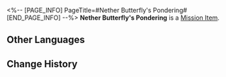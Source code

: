 <%-- [PAGE_INFO]
PageTitle=#Nether Butterfly's Pondering#
[END_PAGE_INFO] --%>
{{Item Infobox
|id          = 140570
|image       = Item Nether Butterfly's Pondering.png{{subst:void|<!--$UPLOAD:<<SpriteOutput/ItemFigures/140570.png>-<Item Nether Butterfly's Pondering.png>-<Item Icons>>-->}}
|type        = Mission Item
|invCategory = Missions
|rarity      = 3
|effect      = 
|description = A handcrafted silver ring &mdash; if you hold it to your ear, you can hear the sound of melting snow.<br />In Aidonia, the departed seal ice and snow into a ring before their final journey, offering it to the living as a token to walk the rest of the path in their stead.
}}
{{Description|''"When the ice melts and the snow fades, the flowers will bloom, and you will find me."''}}
'''Nether Butterfly's Pondering''' is a [[Mission Item]].

==Other Languages==
{{Other Languages
|en   = Nether Butterfly's Pondering
|zhs  = 冥蝶遐思
|zht  = 冥蝶遐思
|ja   = 冥蝶の悠思
|ko   = 저승 나비의 추상
|es   = Reflexión de la mariposa abisal
|fr   = Rêverie du papillon du néant
|ru   = Грёзы мёртвой бабочки
|th   = ผีเสื้ออนธการคะนึงหา
|vi   = Bướm Âm Giới Suy Tư
|de   = Schmetterlingsfantasie
|id   = Perenungan Kupu-Kupu Kematian
|pt   = Contemplação da Borboleta Abismal
}}

==Change History==
{{Change History|3.2}}